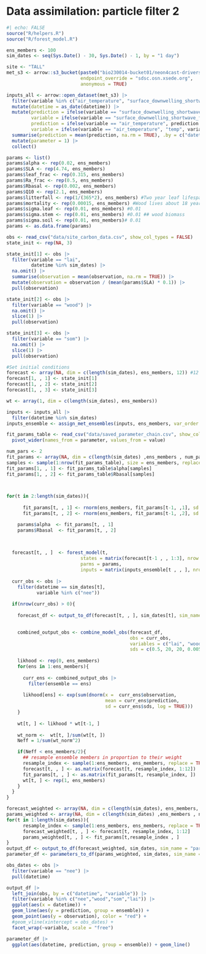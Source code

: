 # Data assimilation: particle filter 2

```r
#| echo: FALSE
source("R/helpers.R")
source("R/forest_model.R")
```

```r
ens_members <- 100
sim_dates <- seq(Sys.Date() - 30, Sys.Date() - 1, by = "1 day")
```

```r
site <- "TALL"
met_s3 <- arrow::s3_bucket(paste0("bio230014-bucket01/neon4cast-drivers/noaa/gefs-v12/stage3/site_id=", site),
                           endpoint_override = "sdsc.osn.xsede.org",
                           anonymous = TRUE)

inputs_all <- arrow::open_dataset(met_s3) |> 
  filter(variable %in% c("air_temperature", "surface_downwelling_shortwave_flux_in_air")) |> 
  mutate(datetime = as_date(datetime)) |> 
  mutate(prediction = ifelse(variable == "surface_downwelling_shortwave_flux_in_air", prediction/0.486, prediction),
         variable = ifelse(variable == "surface_downwelling_shortwave_flux_in_air", "PAR", variable),
         prediction = ifelse(variable == "air_temperature", prediction - 273.15, prediction),
         variable = ifelse(variable == "air_temperature", "temp", variable)) |> 
  summarise(prediction = mean(prediction, na.rm = TRUE), .by = c("datetime", "variable")) |> 
  mutate(parameter = 1) |> 
  collect()
```

```r
params <- list()
params$alpha <- rep(0.02, ens_members)
params$SLA <- rep(4.74, ens_members)
params$leaf_frac <- rep(0.315, ens_members)
params$Ra_frac <- rep(0.5, ens_members)
params$Rbasal <- rep(0.002, ens_members)
params$Q10 <- rep(2.1, ens_members)
params$litterfall <- rep(1/(365*2), ens_members) #Two year leaf lifespan
params$mortality <- rep(0.00015, ens_members) #Wood lives about 18 years on average (all trees, branches, roots, course roots)
params$sigma.leaf <- rep(0.01, ens_members) #0.01 
params$sigma.stem <- rep(0.01, ens_members) #0.01 ## wood biomass
params$sigma.soil <- rep(0.01, ens_members)# 0.01
params <- as.data.frame(params)
```

```r
obs <- read_csv("data/site_carbon_data.csv", show_col_types = FALSE)
state_init <- rep(NA, 3)

state_init[1] <- obs |> 
  filter(variable == "lai",
         datetime %in% sim_dates) |> 
  na.omit() |> 
  summarise(observation = mean(observation, na.rm = TRUE)) |> 
  mutate(observation = observation / (mean(params$SLA) * 0.1)) |> 
  pull(observation)

state_init[2] <- obs |> 
  filter(variable == "wood") |> 
  na.omit() |> 
  slice(1) |> 
  pull(observation)

state_init[3] <- obs |> 
  filter(variable == "som") |> 
  na.omit() |>  
  slice(1) |> 
  pull(observation)
```

```r
#Set initial conditions
forecast <- array(NA, dim = c(length(sim_dates), ens_members, 12)) #12 is the number of outputs
forecast[1, , 1] <- state_init[1]
forecast[1, , 2] <- state_init[2]
forecast[1, , 3] <- state_init[3]

wt <- array(1, dim = c(length(sim_dates), ens_members))

inputs <- inputs_all |> 
  filter(datetime %in% sim_dates)
inputs_ensemble <- assign_met_ensembles(inputs, ens_members, var_order = c("temp","PAR"))
```

```r
fit_params_table <- read_csv("data/saved_parameter_chain.csv", show_col_types = FALSE) |> 
  pivot_wider(names_from = parameter, values_from = value)

num_pars <- 2
fit_params <- array(NA, dim = c(length(sim_dates) ,ens_members , num_pars))
samples <- sample(1:nrow(fit_params_table), size = ens_members, replace = TRUE)
fit_params[1, , 1] <- fit_params_table$alpha[samples]
fit_params[1, , 2] <- fit_params_table$Rbasal[samples]


 
for(t in 2:length(sim_dates)){
  
      fit_params[t, , 1] <- rnorm(ens_members, fit_params[t-1, ,1], sd = 0.0005)
      fit_params[t, , 2] <- rnorm(ens_members, fit_params[t-1, ,2], sd = 0.0005)

    params$alpha  <- fit_params[t, , 1]
    params$Rbasal  <- fit_params[t, , 2]

  
  
  forecast[t, , ]  <- forest_model(t, 
                           states = matrix(forecast[t-1 , , 1:3], nrow = ens_members) , 
                           parms = params, 
                           inputs = matrix(inputs_ensemble[t , , ], nrow = ens_members))
  
  curr_obs <- obs |> 
    filter(datetime == sim_dates[t],
           variable %in% c("nee"))
  
  if(nrow(curr_obs) > 0){
    
    forecast_df <- output_to_df(forecast[t, , ], sim_dates[t], sim_name = "parameter_unc")

    
    combined_output_obs <- combine_model_obs(forecast_df, 
                                             obs = curr_obs,
                                             variables = c("lai", "wood", "som", "nee"), 
                                             sds = c(0.5, 20, 20, 0.005))
     
    likhood <- rep(0, ens_members)
    for(ens in 1:ens_members){
      
      curr_ens <- combined_output_obs |> 
        filter(ensemble == ens)
      
      likhood[ens] <- exp(sum(dnorm(x =  curr_ens$observation, 
                                    mean = curr_ens$prediction, 
                                    sd = curr_ens$sds, log = TRUE)))
    }
    
    wt[t, ] <- likhood * wt[t-1, ]
    
    wt_norm <-  wt[t, ]/sum(wt[t, ])
    Neff = 1/sum(wt_norm^2)

    if(Neff < ens_members/2){
      ## resample ensemble members in proportion to their weight
      resample_index <- sample(1:ens_members, ens_members, replace = TRUE, prob = wt_norm ) 
      forecast[t, , ] <- as.matrix(forecast[t, resample_index, 1:12])  ## update state
      fit_params[t, , ] <- as.matrix(fit_params[t, resample_index, ])
      wt[t, ] <- rep(1, ens_members)
    }
  }
}
```

```r
forecast_weighted <- array(NA, dim = c(length(sim_dates), ens_members, 12))
params_weighted <- array(NA, dim = c(length(sim_dates) ,ens_members , num_pars))
for(t in 1:length(sim_dates)){
      resample_index <- sample(1:ens_members, ens_members, replace = TRUE, prob = wt_norm ) 
      forecast_weighted[t, , ] <- forecast[t, resample_index, 1:12] 
      params_weighted[t, , ] <- fit_params[t,resample_index , ] 
}
output_df <- output_to_df(forecast_weighted, sim_dates, sim_name = "parameter_unc")
parameter_df <- parameters_to_df(params_weighted, sim_dates, sim_name = "parameter_unc", param_names = "alpha")
```

```r
obs_dates <- obs |> 
  filter(variable == "nee") |> 
  pull(datetime)

output_df |> 
  left_join(obs, by = c("datetime", "variable")) |> 
  filter(variable %in% c("nee","wood","som","lai")) |> 
  ggplot(aes(x = datetime)) +
  geom_line(aes(y = prediction, group = ensemble)) +
  geom_point(aes(y = observation), color = "red") +
  #geom_vline(xintercept = obs_dates) + 
  facet_wrap(~variable, scale = "free")
```

```r
parameter_df |> 
  ggplot(aes(datetime, prediction, group = ensemble)) + geom_line()
```
